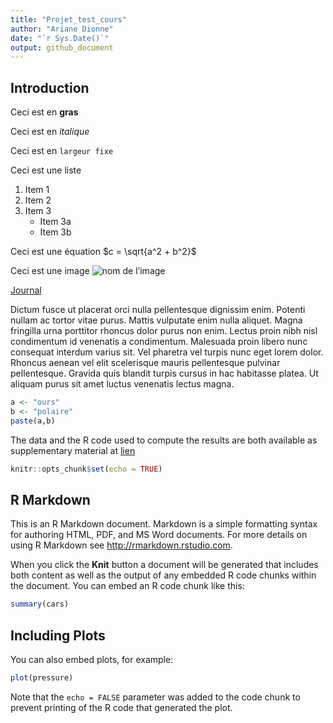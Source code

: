 ```yaml
---
title: "Projet_test_cours"
author: "Ariane Dionne"
date: "`r Sys.Date()`"
output: github_document
---
```


## Introduction 

Ceci est en **gras**

Ceci est en *italique*

Ceci est en `largeur fixe`

Ceci est une liste 

1. Item 1
2. Item 2
3. Item 3
    + Item 3a
    + Item 3b

Ceci est une équation $c = \sqrt{a^2 + b^2}$

Ceci est une image ![nom de l'image](photos/work.jpg)


[Journal](www.ledevoir.com)

Dictum fusce ut placerat orci nulla pellentesque dignissim enim. Potenti nullam ac tortor vitae purus. Mattis vulputate enim nulla aliquet. Magna fringilla urna porttitor rhoncus dolor purus non enim. Lectus proin nibh nisl condimentum id venenatis a condimentum. Malesuada proin libero nunc consequat interdum varius sit. Vel pharetra vel turpis nunc eget lorem dolor. Rhoncus aenean vel elit scelerisque mauris pellentesque pulvinar pellentesque. Gravida quis blandit turpis cursus in hac habitasse platea. Ut aliquam purus sit amet luctus venenatis lectus magna.

```r
a <- "ours"
b <- "polaire"
paste(a,b)
```

The data and the R code used to compute the results are both available as supplementary material at [lien](https://github.com/ArianeDionne/Test-cours-GAA-70007.git)

```r
knitr::opts_chunk$set(echo = TRUE)
```

## R Markdown

This is an R Markdown document. Markdown is a simple formatting syntax for authoring HTML, PDF, and MS Word documents. For more details on using R Markdown see <http://rmarkdown.rstudio.com>.

When you click the **Knit** button a document will be generated that includes both content as well as the output of any embedded R code chunks within the document. You can embed an R code chunk like this:

```r
summary(cars)
```

## Including Plots

You can also embed plots, for example:

```r
plot(pressure)
```

Note that the `echo = FALSE` parameter was added to the code chunk to prevent printing of the R code that generated the plot.
